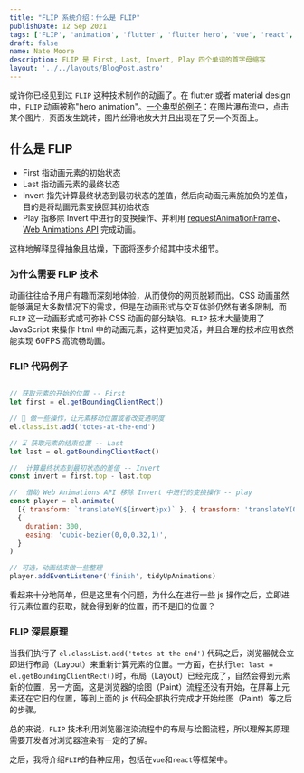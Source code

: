 ```yaml
---
title: "FLIP 系统介绍：什么是 FLIP"
publishDate: 12 Sep 2021
tags: ['FLIP', 'animation', 'flutter', 'flutter hero', 'vue', 'react', '动画']
draft: false
name: Nate Moore
description: FLIP 是 First, Last, Invert, Play 四个单词的首字母缩写
layout: '../../layouts/BlogPost.astro'
---
```


或许你已经见到过 `FLIP` 这种技术制作的动画了。在 flutter 或者 material design 中，`FLIP` 动画被称"hero animation"。[一个典型的例子](https://codepen.io/davidkpiano/pen/JKEraQ/305a618d4dd75cbe8423183c70d6a43e?editors=1111)：在图片瀑布流中，点击某个图片，页面发生跳转，图片丝滑地放大并且出现在了另一个页面上。

## 什么是 FLIP

- First 指动画元素的初始状态
- Last 指动画元素的最终状态
- Invert 指先计算最终状态到最初状态的差值，然后向动画元素施加负的差值，目的是将动画元素变换回其初始状态
- Play 指移除 Invert 中进行的变换操作、并利用 [requestAnimationFrame](https://developer.mozilla.org/zh-CN/docs/Web/API/Window/requestAnimationFrame)、[Web Animations API](https://developer.mozilla.org/zh-CN/docs/Web/API/Web_Animations_API) 完成动画。

这样地解释显得抽象且枯燥，下面将逐步介绍其中技术细节。

### 为什么需要 FLIP 技术

动画往往给予用户有趣而深刻地体验，从而使你的网页脱颖而出。CSS 动画虽然能够满足大多数情况下的需求，但是在动画形式与交互体验仍然有诸多限制，而 `FLIP` 这一动画形式或可弥补 CSS 动画的部分缺陷。`FLIP` 技术大量使用了 JavaScript 来操作 html 中的动画元素，这样更加灵活，并且合理的技术应用依然能实现 60FPS 高流畅动画。

### FLIP 代码例子

```javascript

// 获取元素的开始的位置 -- First
let first = el.getBoundingClientRect()

// 🔧 做一些操作，让元素移动位置或者改变透明度
el.classList.add('totes-at-the-end')

// ⌛ 获取元素的结束位置 -- Last
let last = el.getBoundingClientRect()

//  计算最终状态到最初状态的差值 -- Invert
const invert = first.top - last.top

//  借助 Web Animations API 移除 Invert 中进行的变换操作 -- play
const player = el.animate(
  [{ transform: `translateY(${invert}px)` }, { transform: 'translateY(0)' }],
  {
    duration: 300,
    easing: 'cubic-bezier(0,0,0.32,1)',
  }
)

// 可选，动画结束做一些整理
player.addEventListener('finish', tidyUpAnimations)
```

看起来十分地简单，但是这里有个问题，为什么在进行一些 js 操作之后，立即进行元素位置的获取，就会得到新的位置，而不是旧的位置？

### FLIP 深层原理

当我们执行了 `el.classList.add('totes-at-the-end')` 代码之后，浏览器就会立即进行布局（Layout）来重新计算元素的位置。一方面，在执行`let last = el.getBoundingClientRect()`时，布局（Layout）已经完成了，自然会得到元素新的位置，另一方面，这是浏览器的绘图（Paint）流程还没有开始，在屏幕上元素还在它旧的位置，等到上面的 js 代码全部执行完成才开始绘图（Paint）等之后的步骤。

总的来说，`FLIP` 技术利用浏览器渲染流程中的布局与绘图流程，所以理解其原理需要开发者对浏览器渲染有一定的了解。

之后，我将介绍`FLIP`的各种应用，包括在`vue`和`react`等框架中。
